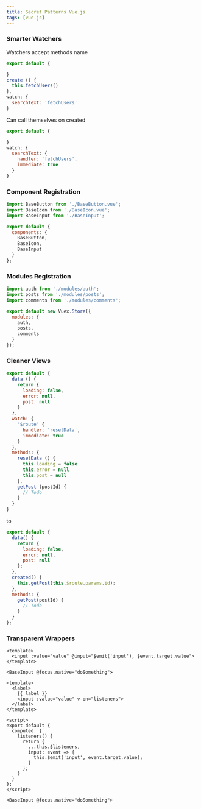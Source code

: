 ```yaml
---
title: Secret Patterns Vue.js
tags: [vue.js]
---
```


### Smarter Watchers

Watchers accept methods name

```javascript
export default {

}
create () {
  this.fetchUsers()
},
watch: {
  searchText: 'fetchUsers'
}
```

Can call themselves on created

```javascript
export default {

}
watch: {
  searchText: {
    handler: 'fetchUsers',
    immediate: true
  }
}
```

### Component Registration

```javascript
import BaseButton from './BaseButton.vue';
import BaseIcon from './BaseIcon.vue';
import BaseInput from './BaseInput';

export default {
  components: {
    BaseButton,
    BaseIcon,
    BaseInput
  }
};
```

### Modules Registration

```javascript
import auth from './modules/auth';
import posts from './modules/posts';
import comments from './modules/comments';

export default new Vuex.Store({
  modules: {
    auth,
    posts,
    comments
  }
});
```

### Cleaner Views

```javascript
export default {
  data () {
    return {
      loading: false,
      error: null,
      post: null
    }
  },
  watch: {
    '$route' {
      handler: 'resetData',
      immediate: true
    }
  },
  methods: {
    resetData () {
      this.loading = false
      this.error = null
      this.post = null
    },
    getPost (postId) {
      // Todo
    }
  }
}
```

to

```javascript
export default {
  data() {
    return {
      loading: false,
      error: null,
      post: null
    };
  },
  created() {
    this.getPost(this.$route.params.id);
  },
  methods: {
    getPost(postId) {
      // Todo
    }
  }
};
```

### Transparent Wrappers

```vue
<template>
  <input :value="value" @input="$emit('input'), $event.target.value">
</template>

<BaseInput @focus.native="doSomething">
```

```vue
<template>
  <label>
    {{ label }}
    <input :value="value" v-on="listeners">
  </label>
</template>

<script>
export default {
  computed: {
    listeners() {
      return {
        ...this.$listeners,
        input: event => {
          this.$emit('input', event.target.value);
        }
      };
    }
  }
};
</script>

<BaseInput @focus.native="doSomething">
```
